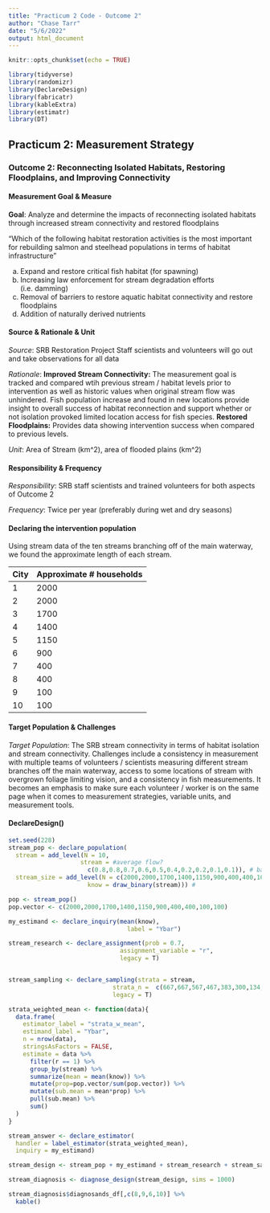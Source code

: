 ```yaml
---
title: "Practicum 2 Code - Outcome 2"
author: "Chase Tarr"
date: "5/6/2022"
output: html_document
---
```


```r
knitr::opts_chunk$set(echo = TRUE)

library(tidyverse)
library(randomizr)
library(DeclareDesign)
library(fabricatr)
library(kableExtra)
library(estimatr)
library(DT)
```

## Practicum 2: Measurement Strategy 


### **Outcome 2**: Reconnecting Isolated Habitats, Restoring Floodplains, and Improving Connectivity

#### Measurement Goal & Measure

**Goal**: Analyze and determine the impacts of reconnecting isolated habitats through increased stream connectivity and restored floodplains

“Which of the following habitat restoration activities is the most important for rebuilding salmon and steelhead populations in terms of habitat infrastructure"

a. Expand and restore critical fish habitat (for spawning)
b. Increasing law enforcement for stream degradation efforts (i.e. damming)
c. Removal of barriers to restore aquatic habitat connectivity and restore floodplains
d. Addition of naturally derived nutrients   


#### Source & Rationale & Unit

*Source*: SRB Restoration Project Staff scientists and volunteers will go out and take observations for all data

*Rationale*: **Improved Stream Connectivity:** The measurement goal is tracked and compared wtih previous stream / habitat levels prior to intervention as well as historic values when original stream flow was unhindered. Fish population increase and found in new locations provide insight to overall success of habitat reconnection and support whether or not isolation provoked limited location access for fish species. **Restored Floodplains:** Provides data showing intervention success when compared to previous levels. 


*Unit*: Area of Stream (km^2), area of flooded plains (km^2)


#### Responsibility & Frequency

*Responsibility*: SRB staff scientists and trained volunteers for both aspects of Outcome 2

*Frequency*: Twice per year (preferably during wet and dry seasons)


#### Declaring the intervention population

Using stream data of the ten streams branching off of the main waterway, we found the approximate length of each stream.

City        Approximate # households 
----        ------------------------
1                     2000
2                     2000
3                     1700
4                     1400
5                     1150
6                      900
7                      400
8                      400
9                      100
10                     100

#### Target Population & Challenges

*Target Population*: The SRB stream connectivity in terms of habitat isolation and stream connectivity. Challenges include a consistency in measurement with multiple teams of volunteers / scientists measuring different stream branches off the main waterway, access to some locations of stream with overgrown foliage limiting vision, and a consistency in fish measurements. It becomes an emphasis to make sure each volunteer / worker is on the same page when it comes to measurement strategies, variable units, and measurement tools.


#### DeclareDesign()

```r
set.seed(228)
stream_pop <- declare_population(
  stream = add_level(N = 10,
                    stream = #average flow?
                      c(0.8,0.8,0.7,0.6,0.5,0.4,0.2,0.2,0.1,0.1)), # based on different stream size branching off main waterway
  stream_size = add_level(N = c(2000,2000,1700,1400,1150,900,400,400,100,100), #name variables in a way that corresponds with actual data
                      know = draw_binary(stream))) # 

pop <- stream_pop()
pop.vector <- c(2000,2000,1700,1400,1150,900,400,400,100,100)

my_estimand <- declare_inquiry(mean(know),
                                 label = "Ybar")

```

```r
stream_research <- declare_assignment(prob = 0.7,
                               assignment_variable = "r",
                               legacy = T)


stream_sampling <- declare_sampling(strata = stream,
                             strata_n =  c(667,667,567,467,383,300,134,134,34,34), # amount of stream km area we want to have sampled from each stream
                             legacy = T)
```

```r
strata_weighted_mean <- function(data){
  data.frame(
    estimator_label = "strata_w_mean",
    estimand_label = "Ybar",
    n = nrow(data),
    stringsAsFactors = FALSE,
    estimate = data %>% 
      filter(r == 1) %>% 
      group_by(stream) %>% 
      summarize(mean = mean(know)) %>% 
      mutate(prop=pop.vector/sum(pop.vector)) %>% 
      mutate(sub.mean = mean*prop) %>% 
      pull(sub.mean) %>% 
      sum()
  )
}


```

```r
stream_answer <- declare_estimator(
  handler = label_estimator(strata_weighted_mean),
  inquiry = my_estimand)

stream_design <- stream_pop + my_estimand + stream_research + stream_sampling + stream_answer

stream_diagnosis <- diagnose_design(stream_design, sims = 1000)

stream_diagnosis$diagnosands_df[,c(8,9,6,10)] %>% 
  kable()


```


